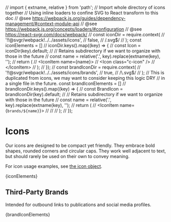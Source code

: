 // import { extname, relative } from 'path';
// Import whole directory of icons together
// Using inline loaders to confine SVG to React transform to this doc
// @see https://webpack.js.org/guides/dependency-management/#context-module-api
// @see https://webpack.js.org/concepts/loaders/#configuration
// @see https://react-svgr.com/docs/webpack/
// const iconDir = require.context(
//   '!!@svgr/webpack!../../assets/icons',
//   false,
//   /\.svg$/
// );
const iconElements = []
  // iconDir.keys().map((key) => {
  // const Icon = iconDir(key).default;
  // // Retains subdirectory if we want to organize with those in the future
  // const name = relative('.', key).replace(extname(key), '');
  // return (
  //   <IconItem name={name}>
  //     <Icon class="c-icon" />
  //   </IconItem>
  // );
// });
// const brandIconDir = require.context(
//   '!!@svgr/webpack!../../assets/icons/brands',
//   true,
//   /\.svg$/
// );
// This is duplicated from icons, we may want to consider keeping this logic DRY
// in a single file in the future.
const brandIconElements = []
  // brandIconDir.keys().map((key) => {
  // const BrandIcon = brandIconDir(key).default;
  // // Retains subdirectory if we want to organize with those in the future
  // const name = relative('.', key).replace(extname(key), '');
  // return (
  //   <IconItem name={`brands/${name}`}>
  //     <BrandIcon class="c-icon" />
  //   </IconItem>
  // );
// });

<Meta title="Design/Icons" />

# Icons

Our icons are designed to be compact yet friendly. They embrace bold shapes, rounded corners and circular caps. They work well adjacent to text, but should rarely be used on their own to convey meaning.

For icon usage examples, see [the icon object](/docs/components-icon--basic).

<IconGallery>{iconElements}</IconGallery>

## Third-Party Brands

Intended for outbound links to publications and social media profiles.

<IconGallery>{brandIconElements}</IconGallery>
